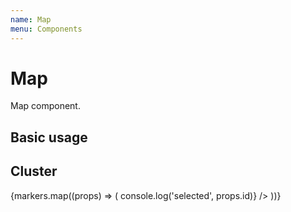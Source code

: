 ```yaml
---
name: Map
menu: Components
---
```



# Map

Map component.

## Basic usage

<Playground>
  <View m={4} height={400}>
    <Map apiKey={GOOGLE_MAPS_API_KEY}>
      <Map.Marker {...markers[0]} />
    </Map>
  </View>
</Playground>

## Cluster

<Playground>
  <View m={4} height={400}>
    <Map cluster apiKey={GOOGLE_MAPS_API_KEY}>
      {markers.map((props) => (
        <Map.Marker
          {...props}
          key={props.id}
          onSelect={() => console.log('selected', props.id)}
        />
      ))}
    </Map>
  </View>
</Playground>
